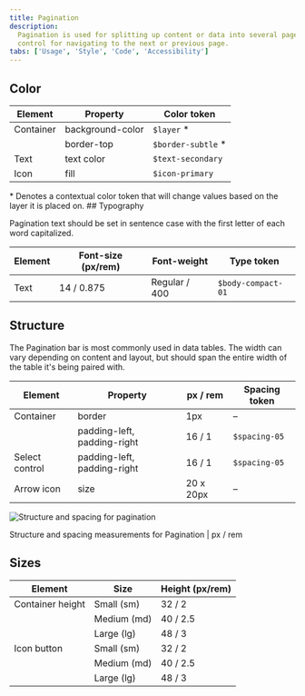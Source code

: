 ```yaml
---
title: Pagination
description:
  Pagination is used for splitting up content or data into several pages, with a
  control for navigating to the next or previous page.
tabs: ['Usage', 'Style', 'Code', 'Accessibility']
---
```


## Color

| Element   | Property         | Color token         |
| --------- | ---------------- | ------------------- |
| Container | background-color | `$layer` \*         |
|           | border-top       | `$border-subtle` \* |
| Text      | text color       | `$text-secondary`   |
| Icon      | fill             | `$icon-primary`     |
<Caption>
  * Denotes a contextual color token that will change values based on the layer
  it is placed on.
</Caption>
## Typography

Pagination text should be set in sentence case with the first letter of each
word capitalized.

| Element | Font-size (px/rem) | Font-weight   | Type token         |
| ------- | ------------------ | ------------- | ------------------ |
| Text    | 14 / 0.875         | Regular / 400 | `$body-compact-01` |

## Structure

The Pagination bar is most commonly used in data tables. The width can vary
depending on content and layout, but should span the entire width of the table
it's being paired with.

| Element        | Property                    | px / rem  | Spacing token |
| -------------- | --------------------------- | --------- | ------------- |
| Container      | border                      | 1px       | –             |
|                | padding-left, padding-right | 16 / 1    | `$spacing-05` |
| Select control | padding-left, padding-right | 16 / 1    | `$spacing-05` |
| Arrow icon     | size                        | 20 x 20px | –             |

<div className="image--fixed">

![Structure and spacing for pagination](images/pagination-style-1.png)

</div>

<Caption>Structure and spacing measurements for Pagination | px / rem</Caption>

## Sizes

| Element          | Size        | Height (px/rem) |
| ---------------- | ----------- | --------------- |
| Container height | Small (sm)  | 32 / 2          |
|                  | Medium (md) | 40 / 2.5        |
|                  | Large (lg)  | 48 / 3          |
| Icon button      | Small (sm)  | 32 / 2          |
|                  | Medium (md) | 40 / 2.5        |
|                  | Large (lg)  | 48 / 3          |
